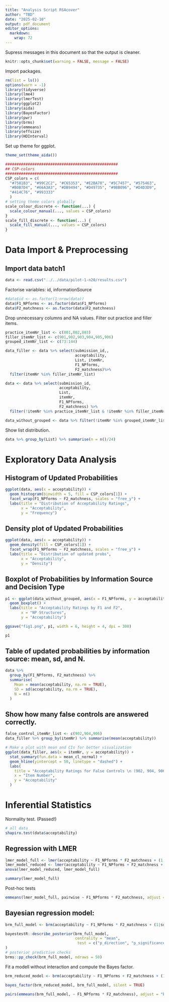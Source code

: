 ```yaml
---
title: "Analysis Script RSAcover"
author: "TBD"
date: "2025-02-10"
output: pdf_document
editor_options: 
  markdown: 
    wrap: 72
---
```

Supress messages in this document so that the output is cleaner.
```r
knitr::opts_chunk$set(warning = FALSE, message = FALSE) 
```
Import packages.
```r
rm(list = ls())
options(warn = -1)
library(tidyverse)
library(lme4)
library(lmerTest)
library(ggplot2)
library(aida)
library(BayesFactor)
library(pwr)
library(brms)
library(emmeans)
library(effsize)
library(HDInterval)
```

Set up theme for ggplot.

```r
theme_set(theme_aida())

##################################################
## CSP-colors
##################################################
CSP_colors = c(
  "#7581B3", "#99C2C2", "#C65353", "#E2BA78", "#5C7457", "#575463",
  "#B0B7D4", "#66A3A3", "#DB9494", "#D49735", "#9BB096", "#D4D3D9",
  "#414C76", "#993333"
  )
# setting theme colors globally
scale_colour_discrete <- function(...) {
  scale_colour_manual(..., values = CSP_colors)
}
scale_fill_discrete <- function(...) {
  scale_fill_manual(..., values = CSP_colors)
}
```

# Data Import & Preprocessing

## Import data batch1

```r
data <- read.csv("../../data/pilot-1-n20/results.csv")
```

Factorise variables: id, informationSource
```r
#data$id <- as.factor(1:nrow(data))
data$F1_NPforms <- as.factor(data$F1_NPforms)
data$F2_matchness <- as.factor(data$F2_matchness)
```

Drop unnecessary columns and NA values. Filter out practice and filler items.
```r
practice_itemNr_list <- c(801,802,803)
filler_itemNr_list <- c(901,902,903,904,905,906)
grouped_itemNr_list <- c(73:144)

data_filler <- data %>% select(submission_id,, 
                               acceptability, 
                               List, itemNr, 
                               F1_NPforms, 
                               F2_matchness)%>%
  filter(itemNr %in% filler_itemNr_list)

data <- data %>% select(submission_id, 
                        acceptability, 
                        List, 
                        itemNr, 
                        F1_NPforms, 
                        F2_matchness) %>% 
  filter(!itemNr %in% practice_itemNr_list & !itemNr %in% filler_itemNr_list)

data_without_grouped <- data %>% filter(!itemNr %in% grouped_itemNr_list)

```

Show list distribution.
```r
data %>% group_by(List) %>% summarise(n = n()/24)
```


# Exploratory Data Analysis

## Histogram of Updated Probabilities

```r
ggplot(data, aes(x = acceptability)) +
  geom_histogram(binwidth = 5, fill = CSP_colors[1]) +
  facet_wrap(F1_NPforms ~ F2_matchness, scales = "free_y") +
  labs(title = "Distribution of Acceptability Ratings",
       x = "Acceptability",
       y = "Frequency")

```

## Density plot of Updated Probabilities

```r
ggplot(data, aes(x = acceptability)) +
  geom_density(fill = CSP_colors[1]) +
  facet_wrap(F1_NPforms ~ F2_matchness, scales = "free_y") +
  labs(title = "Distribution of updated probs",
       x = "Acceptability",
       y = "Density")

```

## Boxplot of Probabilities by Information Source and Decision Type

```r

p1 <- ggplot(data_without_grouped, aes(x = F1_NPforms, y = acceptability, fill = F2_matchness)) +
  geom_boxplot() +
  labs(title = "Acceptability Ratings by F1 and F2",
       x = "NP Structures",
       y = "Acceptability")

ggsave("fig1.png", p1, width = 6, height = 4, dpi = 300)

p1
```

## Table of updated probabilities by information source: mean, sd, and N.
```r
data %>%
  group_by(F1_NPforms, F2_matchness) %>%
  summarise(
    Mean = mean(acceptability, na.rm = TRUE),
    SD = sd(acceptability, na.rm = TRUE),
    N = n()
  )
```
## Show how many false controls are answered correctly.
```r
false_control_itemNr_list <- c(902,904,906)
data_filler %>% group_by(itemNr) %>% summarise(mean(acceptability))

# Make a plot with mean and CIs for better visualization
ggplot(data_filler, aes(x = itemNr, y = acceptability)) +
  stat_summary(fun.data = mean_cl_normal) +
  geom_hline(yintercept = 50, linetype = "dashed") +
  labs(
    title = "Acceptability Ratings for False Controls \n (902, 904, 906)",
    x = "Item Number",
    y = "Acceptability"
  )
```



# Inferential Statistics

Normality test. (Passed!)
```r
# all data
shapiro.test(data$acceptability)
```
## Regression with LMER
```r
lmer_model_full <- lmer(acceptability ~ F1_NPforms * F2_matchness + (1|submission_id) + (1|itemNr), data = data)
lmer_model_reduced <- lmer(acceptability ~ F1_NPforms + F2_matchness + (1|submission_id) + (1|itemNr), data = data)
anova(lmer_model_reduced, lmer_model_full)
```
```r
summary(lmer_model_full)
```

Post-hoc tests
```r
emmeans(lmer_model_full, pairwise ~ F1_NPforms * F2_matchness, adjust = "bonferroni")
```


## Bayesian regression model:
```r
brm_full_model <- brm(acceptability ~ F1_NPforms * F2_matchness + (1|submission_id) + (1|itemNr), data = data, sample_prior = "yes", prior = c(brms::prior("normal(0, 100)")), save_pars = save_pars(all = TRUE))

bayestestR::describe_posterior(brm_full_model,
                               centrality = "mean",
                                test = c("p_direction", "p_significance"),
)
# posterior predictive checks
brms::pp_check(brm_full_model, ndraws = 50)
```
Fit a modell without interaction and compute the Bayes factor.
```r
brm_reduced_model <- brm(acceptability ~ F1_NPforms + F2_matchness + (1|submission_id) + (1|itemNr), data = data, sample_prior = "yes", prior = c(brms::prior("normal(0, 100)")), save_pars = save_pars(all = TRUE))

```
```r
bayes_factor(brm_reduced_model, brm_full_model, silent = TRUE)
```
```r
pairs(emmeans(brm_full_model, ~ F1_NPforms * F2_matchness), adjust = "bonferroni")
```


